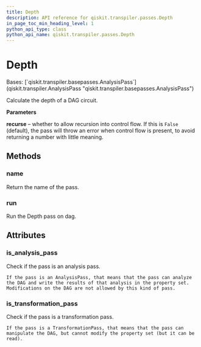 ```yaml
---
title: Depth
description: API reference for qiskit.transpiler.passes.Depth
in_page_toc_min_heading_level: 1
python_api_type: class
python_api_name: qiskit.transpiler.passes.Depth
---
```


# Depth

<Class id="qiskit.transpiler.passes.Depth" github="https://github.com/qiskit/qiskit/tree/stable/0.23/qiskit/transpiler/passes/analysis/depth.py" signature="Depth(*args, **kwargs)">
  Bases: [`qiskit.transpiler.basepasses.AnalysisPass`](qiskit.transpiler.AnalysisPass "qiskit.transpiler.basepasses.AnalysisPass")

  Calculate the depth of a DAG circuit.

  **Parameters**

  **recurse** – whether to allow recursion into control flow. If this is `False` (default), the pass will throw an error when control flow is present, to avoid returning a number with little meaning.

  ## Methods

  ### name

  <Function id="qiskit.transpiler.passes.Depth.name" name="name" signature="Depth.name()">
    Return the name of the pass.
  </Function>

  ### run

  <Function id="qiskit.transpiler.passes.Depth.run" name="run" signature="Depth.run(dag)">
    Run the Depth pass on dag.
  </Function>

  ## Attributes

  ### is\_analysis\_pass

  <Attribute id="qiskit.transpiler.passes.Depth.is_analysis_pass" name="is_analysis_pass">
    Check if the pass is an analysis pass.

    If the pass is an AnalysisPass, that means that the pass can analyze the DAG and write the results of that analysis in the property set. Modifications on the DAG are not allowed by this kind of pass.
  </Attribute>

  ### is\_transformation\_pass

  <Attribute id="qiskit.transpiler.passes.Depth.is_transformation_pass" name="is_transformation_pass">
    Check if the pass is a transformation pass.

    If the pass is a TransformationPass, that means that the pass can manipulate the DAG, but cannot modify the property set (but it can be read).
  </Attribute>
</Class>

